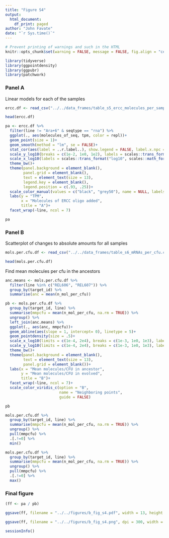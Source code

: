 ```yaml
---
title: "Figure S4"
output: 
  html_document:
    df_print: paged
author: "John Favate"
date: "`r Sys.time()`"
---
```


<style type="text/css">
.main-container {
  max-width: 1500px;
  margin-left: auto;
  margin-right: auto;
}
</style>

```r
# Prevent printing of warnings and such in the HTML
knitr::opts_chunk$set(warning = FALSE, message = FALSE, fig.align = "center")
```

```r
library(tidyverse)
library(ggpointdensity)
library(ggpubr)
library(patchwork)
```

### Panel A

Linear models for each of the samples
```r
ercc.df <- read_csv("../../data_frames/table_s5_ercc_molecules_per_sample.csv")

head(ercc.df)
```

```r
pa <- ercc.df %>%
  filter(line != "Ara+6" & seqtype == "rna") %>%
  ggplot(., aes(molecules_of_seq, tpm, color = repl))+
  geom_point(size = 1)+
  geom_smooth(method = "lm", se = FALSE)+
  stat_cor(aes(label = ..r.label..), show.legend = FALSE, label.x.npc = .05, label.y.npc = .95, size = 3)+
  scale_y_log10(breaks = c(1e-2, 1e0, 1e2), labels = scales::trans_format("log10", scales::math_format(10^.x)))+
  scale_x_log10(labels = scales::trans_format("log10", scales::math_format(10^.x)))+
  theme_bw()+
  theme(panel.background = element_blank(),
        panel.grid = element_blank(),
        text = element_text(size = 13),
        legend.key = element_blank(),
        legend.position = c(.93, .25))+
  scale_color_manual(values = c("black", "grey50"), name = NULL, labels = c("Rep 1", "Rep 2"))+
  labs(y = "TPM",
       x = "Molecules of ERCC oligo added",
       title = "A")+
  facet_wrap(~line, ncol = 7)

pa
```

### Panel B

Scatterplot of changes to absolute amounts for all samples
```r
mols.per.cfu.df <- read_csv("../../data_frames/table_s6_mRNAs_per_cfu.csv")

head(mols.per.cfu.df)
```

Find mean molecules per cfu in the ancestors
```r
anc.means <- mols.per.cfu.df %>% 
  filter(line %in% c("REL606", "REL607")) %>% 
  group_by(target_id) %>% 
  summarise(anc = mean(n_mol_per_cfu))
```

```r
pb <- mols.per.cfu.df %>% 
  group_by(target_id, line) %>%
  summarise(mmpcfu = mean(n_mol_per_cfu, na.rm = TRUE)) %>%
  ungroup() %>%
  left_join(anc.means) %>% 
  ggplot(., aes(anc, mmpcfu))+
  geom_abline(aes(slope = 1, intercept= 0), linetype = 5)+
  geom_pointdensity(size = .5)+
  scale_x_log10(limits = c(1e-4, 2e4), breaks = c(1e-3, 1e0, 1e3), labels = scales::trans_format("log10", scales::math_format(10^.x)))+
  scale_y_log10(limits = c(1e-4, 2e4), breaks = c(1e-3, 1e0, 1e3), labels = scales::trans_format("log10", scales::math_format(10^.x)))+
  theme_bw()+
  theme(panel.background = element_blank(),
        text = element_text(size = 13),
        panel.grid = element_blank())+
  labs(x = "Mean molecules/CFU in ancestor",
       y = "Mean molecules/CFU in evolved",
       title = "B")+
  facet_wrap(~line, ncol = 7)+
  scale_color_viridis_c(option = "B",
                        name = "Neighboring points",
                        guide = FALSE)

pb

mols.per.cfu.df %>% 
  group_by(target_id, line) %>%
  summarise(mmpcfu = mean(n_mol_per_cfu, na.rm = TRUE)) %>%
  ungroup() %>% 
  pull(mmpcfu) %>% 
  .[.!=0] %>% 
  min()

mols.per.cfu.df %>% 
  group_by(target_id, line) %>%
  summarise(mmpcfu = mean(n_mol_per_cfu, na.rm = TRUE)) %>%
  ungroup() %>% 
  pull(mmpcfu) %>% 
  .[.!=0] %>% 
  max()
```

### Final figure

```r
(ff <- pa / pb)
```

```r
ggsave(ff, filename = "../../figures/b_fig_s4.pdf", width = 13, height = 9)

ggsave(ff, filename = "../../figures/b_fig_s4.png", dpi = 300, width = 13, height = 9)
```

```r
sessionInfo()
```

